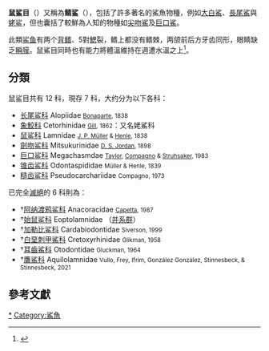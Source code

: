 {{Automatic taxobox
| fossil_range = {{Fossil range|112.6|0|earliest=155|ref=<ref name=FB>{{FishBase_order|order=Lamniformes|year=2009|month=January}}</ref>}}
| image = White shark.jpg
| image_width = 250px
| image_caption = [[大白鲨|大白鲨]](''Carcharodon carcharias'')
| taxon=Lamniformes
| authority = [[列夫·贝尔格|列夫·贝尔格]]，1958年
| subdivision_ranks = [[科|科]]
| subdivision = 见正文
|synonyms=鼬鯊目<ref name="book1">{{Cite book|title=世界魚類|edition=1994年初版|publisher=水產出版社|location=新店市|language=Zh-hant|isbn=957-8596-03-0|pages=48}}</ref>
}}

'''鼠鲨目'''（{{Species name|Lamniformes}}）又稱為'''鲭鲨'''（{{lang-en|Mackerel shark}}），包括了許多著名的鯊魚物種，例如[[大白鯊|大白鯊]]、[[長尾鯊|長尾鯊]]與[[姥鲨|姥鲨]]，但也囊括了較鮮為人知的物種如[[尖吻鯊屬|尖吻鯊]]及[[巨口鯊|巨口鯊]]。

此類[[鲨鱼|鲨鱼]]有两个[[背鳍|背鳍]]、5對[[鰓|鰓]]裂，鳍上都没有鳍棘，两颌前后方牙齿同形，眼睛缺乏[[瞬膜|瞬膜]]。鼠鯊目同時也有能力將體溫維持在週遭水溫之上<ref>{{cite web|url=http://elasmo-research.org/education/topics/p_warm_body_1.htm|title=Fire in the Belly of the Beast|last=Martin|first=R. Aidan|date=April 1992|publisher=ReefQuest Centre for Shark Research|accessdate=2019-01-04|archive-date=2009-09-17|archive-url=https://web.archive.org/web/20090917074708/http://www.elasmo-esearch.org/education/topics/p_warm_body_1.htm|dead-url=no}}</ref>。

==分類==
鼠鲨目共有 12 科，現存 7 科，大约分为以下各科：
* [[长尾鲨科|长尾鲨科]] Alopiidae <small>[[夏爾·呂西安·波拿巴|Bonaparte]], 1838</small>
* [[象鮫科|象鮫科]] Cetorhinidae <small>[[Theodore_Gill|Gill]], 1862</small>：又名姥鯊科
* [[鼠鲨科|鼠鲨科]] Lamnidae <small>[[約翰內斯·彼得·繆勒|J. P. Müller]] & [[Friedrich_Gustav_Jakob_Henle|Henle]], 1838</small>
* [[劍吻鲨科|劍吻鲨科]] Mitsukurinidae <small>[[David_Starr_Jordan|D. S. Jordan]], 1898</small>
* [[巨口鲨科|巨口鲨科]] Megachasmdae <small>[[Leighton_R._Taylor|Taylor]], [[Leonard_Joseph_Victor_Compagno|Compagno]] & [[Paul_J._Struhsaker|Struhsaker]], 1983</small>
* [[锥齿鲨科|锥齿鲨科]] Odontaspididae <small>Müller & Henle, 1839</small>
* [[糙齿鲨科|糙齿鲨科]] Pseudocarchariidae <small>Compagno, 1973</small>

已完全[[滅絕|滅絕]]的 6 科則為：

* †[[阿纳渡鸦鲨科|阿纳渡鸦鲨科]] Anacoracidae <small>[[Henri_Cappetta|Capetta]], 1987</small>
* †[[始鼠鲨科|始鼠鲨科]] Eoptolamnidae （[[并系群|并系群]]）
* †[[加勒比鲨科|加勒比鲨科]] Cardabiodontidae <small>Siverson, 1999</small>
* †[[白堊刺甲鯊|白堊刺甲鯊科]] Cretoxyrhinidae <small>Glikman, 1958</small>
* †[[耳齒鯊科|耳齒鯊科]] Otodontidae <small>Gluckman, 1964</small>
* †[[鷹鯊科|鷹鯊科]] Aquilolamnidae <small>Vullo, Frey, Ifrim, González González, Stinnesbeck, & Stinnesbeck, 2021</small>

==參考文獻==
{{reflist}}
{{Wikispecies}}
{{Chondrichthyes}}
{{Selachimorpha|L.}}
{{Taxonbar|from=Q224470}}
[[Category:鼠鲨目|*]]
[[Category:鯊魚|Category:鯊魚]]